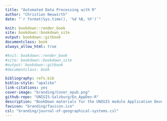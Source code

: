 ```yaml
--- 
title: "Automated Data Processing with R"
author: "Christian Neuwirth"
date: "`r format(Sys.time(), '%d %B, %Y')`"

knit: bookdown::render_book
site: bookdown::bookdown_site
output: bookdown::gitbook
documentclass: book
always_allow_html: true

#knit: bookdown::render_book
#site: bookdown::bookdown_site
#output: bookdown::gitbook
#documentclass: book

bibliography: refs.bib
biblio-style: "apalike"
link-citations: yes
cover-image: "branding/Cover_epub.png"
github-repo: "UNIGIS-Salzburg/En_AppDev-R"
description: "BookDown materials for the UNIGIS module Application Development - Introduction to R."
favicon: "branding/favicon.ico"
csl: "branding/journal-of-geographical-systems.csl"
---
```




